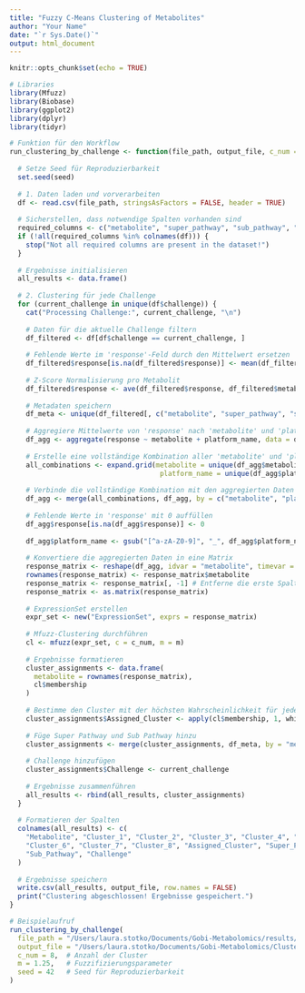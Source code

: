 ```yaml
---
title: "Fuzzy C-Means Clustering of Metabolites"
author: "Your Name"
date: "`r Sys.Date()`"
output: html_document
---
```


```r
knitr::opts_chunk$set(echo = TRUE)
```
```r
# Libraries
library(Mfuzz)
library(Biobase)
library(ggplot2)
library(dplyr)
library(tidyr)

# Funktion für den Workflow
run_clustering_by_challenge <- function(file_path, output_file, c_num = 8, m = 1.25, seed = 123) {
  
  # Setze Seed für Reproduzierbarkeit
  set.seed(seed)
  
  # 1. Daten laden und vorverarbeiten
  df <- read.csv(file_path, stringsAsFactors = FALSE, header = TRUE)
  
  # Sicherstellen, dass notwendige Spalten vorhanden sind
  required_columns <- c("metabolite", "super_pathway", "sub_pathway", "response", "subject", "challenge")
  if (!all(required_columns %in% colnames(df))) {
    stop("Not all required columns are present in the dataset!")
  }
  
  # Ergebnisse initialisieren
  all_results <- data.frame()
  
  # 2. Clustering für jede Challenge
  for (current_challenge in unique(df$challenge)) {
    cat("Processing Challenge:", current_challenge, "\n")
    
    # Daten für die aktuelle Challenge filtern
    df_filtered <- df[df$challenge == current_challenge, ]
    
    # Fehlende Werte im 'response'-Feld durch den Mittelwert ersetzen
    df_filtered$response[is.na(df_filtered$response)] <- mean(df_filtered$response, na.rm = TRUE)
    
    # Z-Score Normalisierung pro Metabolit
    df_filtered$response <- ave(df_filtered$response, df_filtered$metabolite, FUN = function(x) scale(x, center = TRUE, scale = TRUE))
    
    # Metadaten speichern
    df_meta <- unique(df_filtered[, c("metabolite", "super_pathway", "sub_pathway")])
    
    # Aggregiere Mittelwerte von 'response' nach 'metabolite' und 'platform_name'
    df_agg <- aggregate(response ~ metabolite + platform_name, data = df_filtered, FUN = mean)
    
    # Erstelle eine vollständige Kombination aller 'metabolite' und 'platform_name'
    all_combinations <- expand.grid(metabolite = unique(df_agg$metabolite),
                                     platform_name = unique(df_agg$platform_name))
    
    # Verbinde die vollständige Kombination mit den aggregierten Daten
    df_agg <- merge(all_combinations, df_agg, by = c("metabolite", "platform_name"), all.x = TRUE)
    
    # Fehlende Werte in 'response' mit 0 auffüllen
    df_agg$response[is.na(df_agg$response)] <- 0
    
    df_agg$platform_name <- gsub("[^a-zA-Z0-9]", "_", df_agg$platform_name)
    
    # Konvertiere die aggregierten Daten in eine Matrix
    response_matrix <- reshape(df_agg, idvar = "metabolite", timevar = "platform_name", direction = "wide")
    rownames(response_matrix) <- response_matrix$metabolite
    response_matrix <- response_matrix[, -1] # Entferne die erste Spalte (metabolite)
    response_matrix <- as.matrix(response_matrix)
    
    # ExpressionSet erstellen
    expr_set <- new("ExpressionSet", exprs = response_matrix)
    
    # Mfuzz-Clustering durchführen
    cl <- mfuzz(expr_set, c = c_num, m = m)
    
    # Ergebnisse formatieren
    cluster_assignments <- data.frame(
      metabolite = rownames(response_matrix),
      cl$membership
    )
    
    # Bestimme den Cluster mit der höchsten Wahrscheinlichkeit für jeden Metaboliten
    cluster_assignments$Assigned_Cluster <- apply(cl$membership, 1, which.max)
    
    # Füge Super Pathway und Sub Pathway hinzu
    cluster_assignments <- merge(cluster_assignments, df_meta, by = "metabolite", all.x = TRUE)
    
    # Challenge hinzufügen
    cluster_assignments$Challenge <- current_challenge
    
    # Ergebnisse zusammenführen
    all_results <- rbind(all_results, cluster_assignments)
  }
  
  # Formatieren der Spalten
  colnames(all_results) <- c(
    "Metabolite", "Cluster_1", "Cluster_2", "Cluster_3", "Cluster_4", "Cluster_5",
    "Cluster_6", "Cluster_7", "Cluster_8", "Assigned_Cluster", "Super_Pathway", 
    "Sub_Pathway", "Challenge"
  )
  
  # Ergebnisse speichern
  write.csv(all_results, output_file, row.names = FALSE)
  print("Clustering abgeschlossen! Ergebnisse gespeichert.")
}

# Beispielaufruf
run_clustering_by_challenge(
  file_path = "/Users/laura.stotko/Documents/Gobi-Metabolomics/results/clustering_input.csv",
  output_file = "/Users/laura.stotko/Documents/Gobi-Metabolomics/Clustering/clustering_output_humet_input_for_viz.csv",
  c_num = 8,  # Anzahl der Cluster
  m = 1.25,   # Fuzzifizierungsparameter
  seed = 42   # Seed für Reproduzierbarkeit
)
```


